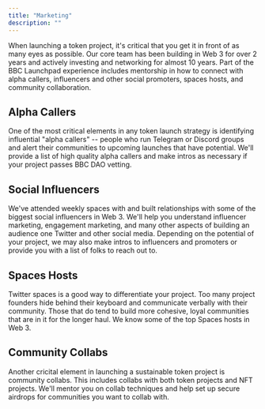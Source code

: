 ```yaml
---
title: "Marketing"
description: ""
---
```


When launching a token project, it's critical that you get it in front of as many eyes as possible. Our core team has been building in Web 3 for over 2 years and actively investing and networking for almost 10 years. Part of the BBC Launchpad experience includes mentorship in how to connect with alpha callers, influencers and other social promoters, spaces hosts, and community collaboration.

## Alpha Callers

One of the most critical elements in any token launch strategy is identifying influential "alpha callers" -- people who run Telegram or Discord groups and alert their communities to upcoming launches that have potential. We'll provide a list of high quality alpha callers and make intros as necessary if your project passes BBC DAO vetting.

## Social Influencers

We've attended weekly spaces with and built relationships with some of the biggest social influencers in Web 3. We'll help you understand influencer marketing, engagement marketing, and many other aspects of building an audience one Twitter and other social media. Depending on the potential of your project, we may also make intros to influencers and promoters or provide you with a list of folks to reach out to.

## Spaces Hosts

Twitter spaces is a good way to differentiate your project. Too many project founders hide behind their keyboard and communicate verbally with their community. Those that do tend to build more cohesive, loyal communities that are in it for the longer haul. We know some of the top Spaces hosts in Web 3.

## Community Collabs

Another cricital element in launching a sustainable token project is community collabs. This includes collabs with both token projects and NFT projects. We'll mentor you on collab techniques and help set up secure airdrops for communities you want to collab with.

